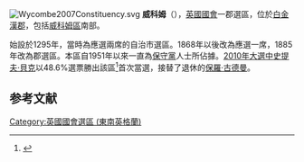 [[File:Wycombe2007Constituency.svg|right]]
'''威科姆'''（{{lang-en|Wycombe}}），[[英國|英國]][[英國國會|國會]]一郡選區，位於[[白金漢郡|白金漢郡]]，包括[[威科姆區|威科姆區]]南部。

始設於1295年，當時為應選兩席的自治市選區。1868年以後改為應選一席，1885年改為郡選區。本區自1951年以來一直為[[保守黨_(英國)|保守黨]]人士所佔據。[[2010年英國大選|2010年大選中]][[史提夫·貝克|史提夫·貝克]]以48.6%選票勝出該區<ref name="">{{cite news|publisher=[[英國廣播公司|英國廣播公司]]
|date=2010年5月7日
|title=Election 2010/Constituency/Wycombe
|url=http://news.bbc.co.uk/1/shared/election2010/results/constituency/f32.stm
}}</ref>首次當選，接替了退休的[[保羅·古德曼|保羅·古德曼]]。

==参考文献==
<div class="references-small">
<references></references>
</div>
{{英國國會選區 (東南英格蘭)}}
{{DEFAULTSORT:Wycombe}}
[[Category:英國國會選區_(東南英格蘭)|Category:英國國會選區 (東南英格蘭)]]